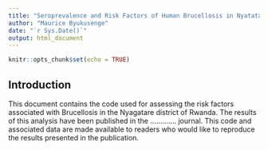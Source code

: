 ```yaml
---
title: "Seroprevalence and Risk Factors of Human Brucellosis in Nyatatare Disrict of Rwanda"
author: "Maurice Byukusenge"
date: "`r Sys.Date()`"
output: html_document
---
```


```r
knitr::opts_chunk$set(echo = TRUE)
```

## Introduction

This document contains the code used for assessing the risk factors associated with Brucellosis in the Nyagatare district of Rwanda. The results of this analysis have been published in the ............. journal. This code and associated data are made available to readers who would like to reproduce the results presented in the publication. 

